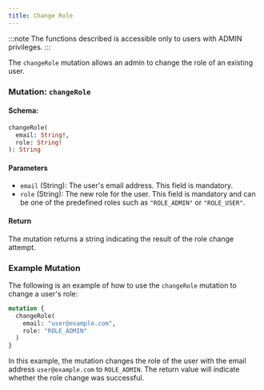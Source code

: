 ```yaml
---
title: Change Role
---
```



:::note
The functions described is accessible only to users with ADMIN privileges.
:::

The `changeRole` mutation allows an admin to change the role of an existing user.

### Mutation: `changeRole`

#### Schema:
```graphql
changeRole(
  email: String!,
  role: String!
): String
```

#### Parameters

- `email` (String): The user's email address. This field is mandatory.
- `role` (String): The new role for the user. This field is mandatory and can be one of the predefined roles such as `"ROLE_ADMIN"` or `"ROLE_USER"`.

#### Return

The mutation returns a string indicating the result of the role change attempt.

### Example Mutation

The following is an example of how to use the `changeRole` mutation to change a user's role:

```graphql
mutation {
  changeRole(
    email: "user@example.com",
    role: "ROLE_ADMIN"
  )
}
```

In this example, the mutation changes the role of the user with the email address `user@example.com` to `ROLE_ADMIN`. The return value will indicate whether the role change was successful.